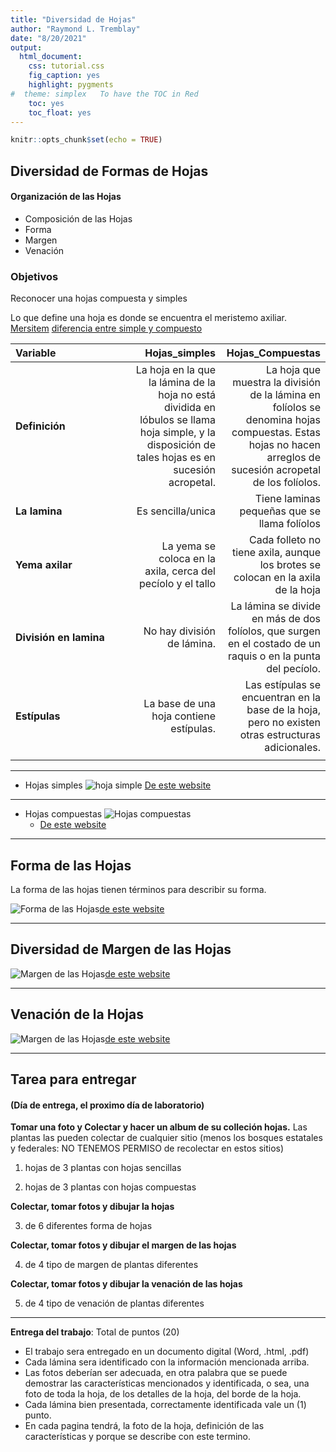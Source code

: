```yaml
---
title: "Diversidad de Hojas"
author: "Raymond L. Tremblay"
date: "8/20/2021"
output:
  html_document:
    css: tutorial.css
    fig_caption: yes
    highlight: pygments
#  theme: simplex   To have the TOC in Red
    toc: yes
    toc_float: yes
---
```


```r
knitr::opts_chunk$set(echo = TRUE)
```

## Diversidad de Formas de Hojas

#### Organización de las Hojas
  + Composición de las Hojas
  +	Forma
  +	Margen
  +	Venación


### Objetivos

Reconocer una hojas compuesta y simples

Lo que define una hoja es donde se encuentra el meristemo axiliar.
 [Mersitem](https://en.wikipedia.org/wiki/Meristem)
 [diferencia entre simple y compuesto](https://biodifferences.com/difference-between-simple-and-compound-leaves.html)
 

 

|Variable |Hojas_simples | Hojas_Compuestas|
|:---------|-------:|--------:|
|**Definición** |La hoja en la que la lámina de la hoja no está dividida en lóbulos se llama hoja simple, y la disposición de tales hojas es en sucesión acropetal.|La hoja que muestra la división de la lámina en folíolos se denomina hojas compuestas. Estas hojas no hacen arreglos de sucesión acropetal de los folíolos.|
|**La lamina** | Es sencilla/unica | Tiene laminas pequeñas que se llama folíolos|
|**Yema axilar**|La yema se coloca en la axila, cerca del pecíolo y el tallo |Cada folleto no tiene axila, aunque los brotes se colocan en la axila de la hoja|
|**División en lamina**   |No hay división de lámina.    |  La lámina se divide en más de dos folíolos, que surgen en el costado de un raquis o en la punta del pecíolo.   |
|  **Estípulas**  |La base de una hoja contiene estípulas.|Las estípulas se encuentran en la base de la hoja, pero no existen otras estructuras adicionales.|
| | | | 


***

 + Hojas simples
 ![hoja simple](Graficos/simple-leaves-pack_23-2147524509.webp) [De este website](https://www.freepik.com/premium-vector/simple-leaves-pack_818630.htm)
 
 
 ***
 
 + Hojas compuestas
  ![Hojas compuestas](Graficos/rodale-compound-leaves-diagram-by-Lizzie-Harper.jpg)
     - [De este website](https://lizzieharper.co.uk/2013/10/botanical-illustration-compound-and-simple-leaves/)

***

## Forma de las Hojas

La forma de las hojas tienen términos para describir su forma.

![Forma de las Hojas](Graficos/Examples-of-leaf-shapes.png)[de este website](https://www.researchgate.net/figure/Examples-of-leaf-shapes_fig1_295685020)

***


## Diversidad de Margen de las Hojas

![Margen de las Hojas](Graficos/margen.png)[de este website](http://www.bio.miami.edu/dana/pix/leafmargins.jpg)


***

## Venación de la Hojas

![Margen de las Hojas](Graficos/Venation.png)[de este website](https://www.quora.com/What-is-venation-of-a-leaf)


***

## Tarea para entregar 
#### (Día de entrega, el proximo día de laboratorio)


**Tomar una foto y Colectar y hacer un album de su colleción hojas.** Las plantas las pueden colectar de cualquier sitio (menos los bosques estatales y federales: NO TENEMOS PERMISO de recolectar en estos sitios)

 (@) hojas de 3 plantas con hojas sencillas
 
 (@) hojas de 3 plantas con hojas compuestas
 
 **Colectar, tomar fotos y dibujar la hojas**
 
 (@) de 6 diferentes forma de hojas
 

 **Colectar, tomar fotos y dibujar el margen de las hojas**
 
 (@) de 4 tipo de margen de plantas diferentes
 
  **Colectar, tomar fotos y dibujar la venación de las hojas**
  
(@) de 4 tipo de venación de plantas diferentes

***

**Entrega del trabajo**: Total de puntos (20)

+ El trabajo sera entregado en un documento digital (Word, .html, .pdf)
+ Cada lámina sera identificado con la información mencionada arriba. 
+ Las fotos deberían ser adecuada, en otra palabra que se puede demostrar las características mencionados y identificada, o sea, una foto de toda la hoja, de los detalles de la hoja, del borde de la hoja.
+ Cada lámina bien presentada, correctamente identificada vale un (1) punto. 
+ En cada pagina tendrá, la foto de la hoja, definición de las características y porque se describe con este termino.  





